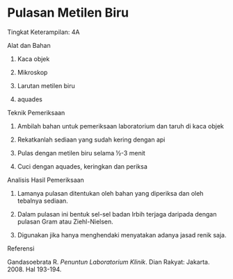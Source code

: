 # Pulasan Metilen Biru 
Tingkat Keterampilan: 4A 

Alat dan Bahan

1) Kaca objek

2) Mikroskop

3) Larutan metilen biru

4) aquades

Teknik Pemeriksaan

1) Ambilah bahan untuk pemeriksaan laboratorium dan taruh di kaca objek

2) Rekatkanlah sediaan yang sudah kering dengan api

3) Pulas dengan metilen biru selama ½-3 menit

4) Cuci dengan aquades, keringkan dan periksa

 

Analisis Hasil Pemeriksaan

1) Lamanya pulasan ditentukan oleh bahan yang diperiksa dan oleh tebalnya sediaan.

2) Dalam pulasan ini bentuk sel-sel badan lrbih terjaga daripada dengan pulasan Gram atau Ziehl-Nielsen.

3) Digunakan jika hanya menghendaki menyatakan adanya jasad renik saja.

Referensi

Gandasoebrata R. _Penuntun Laboratorium Klinik_. Dian Rakyat: Jakarta. 2008. Hal 193-194.
